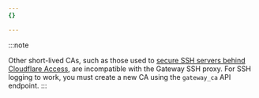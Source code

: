 ```yaml
---
{}

---
```


:::note

Other short-lived CAs, such as those used to [secure SSH servers behind Cloudflare Access](/cloudflare-one/applications/non-http/short-lived-certificates-legacy/), are incompatible with the Gateway SSH proxy. For SSH logging to work, you must create a new CA using the `gateway_ca` API endpoint.
:::